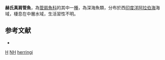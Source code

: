 {{Speciesbox
| taxon = Normichthys herringi
| binomial_authority = [[Sazonov|Sazonov]] & [[Merrett|Merrett]], 2001
| status = DD
| status_system = IUCN3.1
}}

'''赫氏真肩管魚'''，為[[管肩魚科|管肩魚科]]的其中一[[種|種]]，為深海魚類，分布於西[[印度洋|印度洋]][[阿拉伯海|阿拉伯海]]海域，棲息在中層水域，生活習性不明。

==参考文献==
*{{FishBase_species|genus=Normichthys|species=herringi|year=2015|month=9}}

{{Taxonbar}}
[[Category:2001年描述的鱼类|H]]
[[Category:IUCN红色名录数据缺乏物种|NH]]
[[Category:真肩管魚屬|herringi]]
{{animal-stub}}